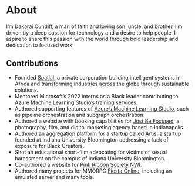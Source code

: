 # About

I&rsquo;m Dakarai Cundiff, a man of faith and loving son, uncle, and brother. I&rsquo;m 
driven by a deep passion for technology and a desire to help people. 
I aspire to share this passion with the world through bold leadership 
and dedication to focused work.

## Contributions
- Founded [Spatial](https://linkedin.com/company/sptlco), a private corporation building 
intelligent systems in Africa and transforming industries across the globe through sustainable solutions.
- Mentored Microsoft&rsquo;s 2022 interns as a Black leader contributing to Azure 
Machine Learning Studio&rsquo;s training services.
- Authored supporting features of [Azure&rsquo;s Machine Learning Studio](https://ml.azure.com), 
such as pipeline orchestration and subgraph orchestration.
- Authored a website with booking capabilities for [Just Be Focused](https://www.justbefocused.com/), 
a photography, film, and digital marketing agency based in Indianapolis.
- Authored an aggregation platform for a startup called [Artis](https://startupiu.luddy.indiana.edu/spotlights/sharod-holmes-nick-telman.html), 
a startup founded at Indiana University Bloomington addressing a lack of exposure for Black Creators.
- Shot an educational short-film advocating for victims of sexual harassment 
on the campus of Indiana University Bloomington.
- Co-authored a website for [Pink Ribbon Society NWI](https://pinkribbonsociety.org/).
- Authored many projects for MMORPG [Fiesta Online](https://fiesta.gamigo.com), 
including an emulated server and many tools.